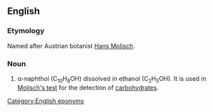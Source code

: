 ==English==

===Etymology===
Named after Austrian botanist [[w:Hans Molisch|Hans Molisch]].

===Noun===
{{en-noun|-|head=[[Molisch]]'s [[reagent]]}}

# {{lb|en|chemistry}} α-naphthol (C<sub>10</sub>H<sub>8</sub>OH) dissolved in ethanol (C<sub>2</sub>H<sub>5</sub>OH). It is used in [[w:Molisch's test|Molisch's test]] for the detection of [[carbohydrates]].

[[Category:English eponyms]]